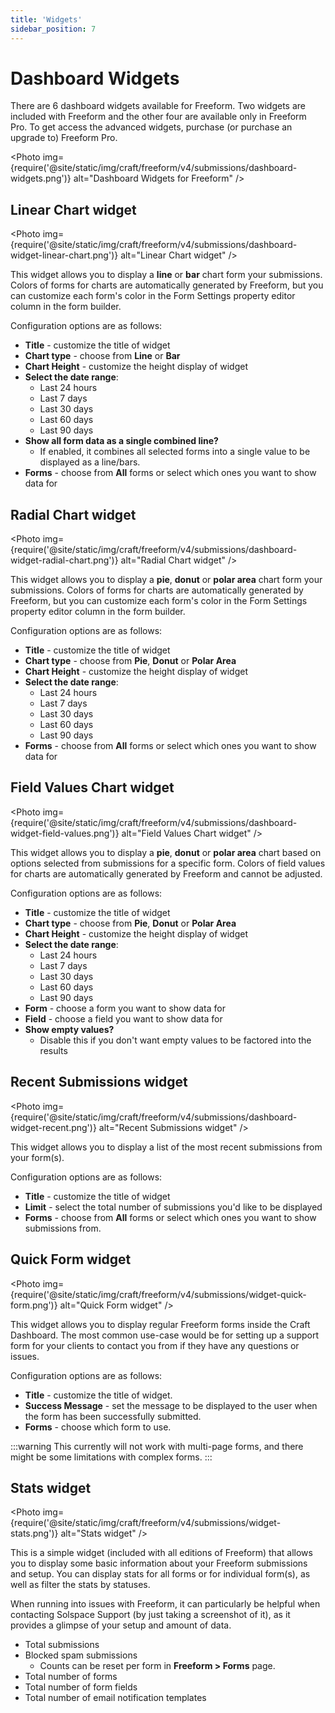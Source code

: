 ```yaml
---
title: 'Widgets'
sidebar_position: 7
---
```



# Dashboard Widgets<Badge type="pro" text="Pro" />

There are 6 dashboard widgets available for Freeform. Two widgets are included with Freeform and the other four are available only in Freeform Pro. To get access the advanced widgets, purchase (or purchase an upgrade to) Freeform Pro.

<Photo
  img={require('@site/static/img/craft/freeform/v4/submissions/dashboard-widgets.png')}
  alt="Dashboard Widgets for Freeform"
/>

## Linear Chart widget<Badge type="pro" text="Pro" />

<Photo
  img={require('@site/static/img/craft/freeform/v4/submissions/dashboard-widget-linear-chart.png')}
  alt="Linear Chart widget"
/>

This widget allows you to display a **line** or **bar** chart form your submissions. Colors of forms for charts are automatically generated by Freeform, but you can customize each form's color in the Form Settings property editor column in the form builder.

Configuration options are as follows:

- **Title** - customize the title of widget
- **Chart type** - choose from **Line** or **Bar**
- **Chart Height** - customize the height display of widget
- **Select the date range**:
  - Last 24 hours
  - Last 7 days
  - Last 30 days
  - Last 60 days
  - Last 90 days
- **Show all form data as a single combined line?**
  - If enabled, it combines all selected forms into a single value to be displayed as a line/bars.
- **Forms** - choose from **All** forms or select which ones you want to show data for

## Radial Chart widget<Badge type="pro" text="Pro" />

<Photo
  img={require('@site/static/img/craft/freeform/v4/submissions/dashboard-widget-radial-chart.png')}
  alt="Radial Chart widget"
/>

This widget allows you to display a **pie**, **donut** or **polar area** chart form your submissions. Colors of forms for charts are automatically generated by Freeform, but you can customize each form's color in the Form Settings property editor column in the form builder.

Configuration options are as follows:

- **Title** - customize the title of widget
- **Chart type** - choose from **Pie**, **Donut** or **Polar Area**
- **Chart Height** - customize the height display of widget
- **Select the date range**:
  - Last 24 hours
  - Last 7 days
  - Last 30 days
  - Last 60 days
  - Last 90 days
- **Forms** - choose from **All** forms or select which ones you want to show data for

## Field Values Chart widget<Badge type="pro" text="Pro" />

<Photo
  img={require('@site/static/img/craft/freeform/v4/submissions/dashboard-widget-field-values.png')}
  alt="Field Values Chart widget"
/>

This widget allows you to display a **pie**, **donut** or **polar area** chart based on options selected from submissions for a specific form. Colors of field values for charts are automatically generated by Freeform and cannot be adjusted.

Configuration options are as follows:

- **Title** - customize the title of widget
- **Chart type** - choose from **Pie**, **Donut** or **Polar Area**
- **Chart Height** - customize the height display of widget
- **Select the date range**:
  - Last 24 hours
  - Last 7 days
  - Last 30 days
  - Last 60 days
  - Last 90 days
- **Form** - choose a form you want to show data for
- **Field** - choose a field you want to show data for
- **Show empty values?**
  - Disable this if you don't want empty values to be factored into the results

## Recent Submissions widget<Badge type="pro" text="Pro" />

<Photo
  img={require('@site/static/img/craft/freeform/v4/submissions/dashboard-widget-recent.png')}
  alt="Recent Submissions widget"
/>

This widget allows you to display a list of the most recent submissions from your form(s).

Configuration options are as follows:

- **Title** - customize the title of widget
- **Limit** - select the total number of submissions you'd like to be displayed
- **Forms** - choose from **All** forms or select which ones you want to show submissions from.

## Quick Form widget<Badge type="pro" text="Pro" />

<Photo
  img={require('@site/static/img/craft/freeform/v4/submissions/widget-quick-form.png')}
  alt="Quick Form widget"
/>

This widget allows you to display regular Freeform forms inside the Craft Dashboard. The most common use-case would be for setting up a support form for your clients to contact you from if they have any questions or issues.

Configuration options are as follows:

- **Title** - customize the title of widget.
- **Success Message** - set the message to be displayed to the user when the form has been successfully submitted.
- **Forms** - choose which form to use.

:::warning
This currently will not work with multi-page forms, and there might be some limitations with complex forms.
:::

## Stats widget

<Photo
  img={require('@site/static/img/craft/freeform/v4/submissions/widget-stats.png')}
  alt="Stats widget"
/>

This is a simple widget (included with all editions of Freeform) that allows you to display some basic information about your Freeform submissions and setup. You can display stats for all forms or for individual form(s), as well as filter the stats by statuses.

When running into issues with Freeform, it can particularly be helpful when contacting Solspace Support (by just taking a screenshot of it), as it provides a glimpse of your setup and amount of data.

- Total submissions
- Blocked spam submissions
  - Counts can be reset per form in **Freeform > Forms** page.
- Total number of forms
- Total number of form fields
- Total number of email notification templates
